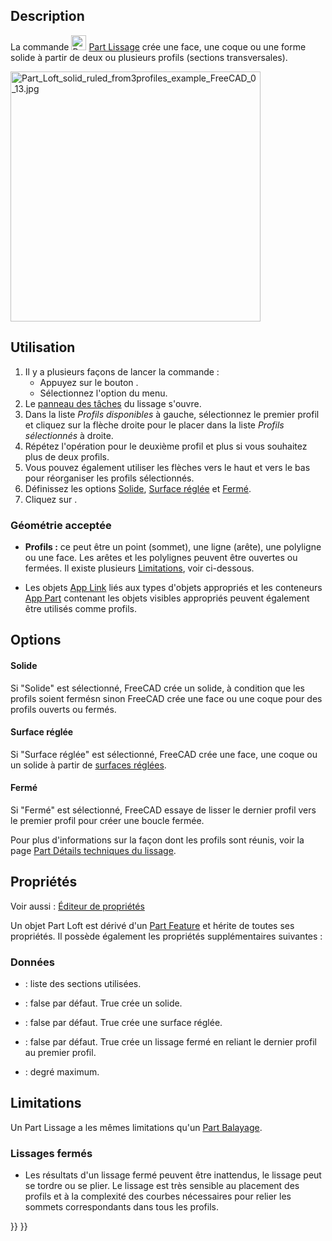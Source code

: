 <languages/>

{{Docnav/fr
|[[Part_RuledSurface/fr|Surface réglée]]
|[[Part_Sweep/fr|Balayage]]
|[[Part_Workbench/fr|Atelier Part]]
|IconL=Part_RuledSurface.svg
|IconR=Part_Sweep.svg
|IconC=Workbench_Part.svg
}}

{{GuiCommand/fr
|Name=Part Loft
|Name/fr=Part Lissage
|MenuLocation=Part → Créer un lissage...
|Workbenches=[[Part_Workbench/fr|Part]]
|Version=0.13
|SeeAlso=[[Part_Sweep/fr|Part Balayage]]
}}

==Description==

La commande [[Image:Part_Loft.svg|24px]] [[Part_Loft/fr|Part Lissage]] crée une face, une coque ou une forme solide à partir de deux ou plusieurs profils (sections transversales).

[[File:Part_Loft_solid_ruled_from3profiles_example_FreeCAD_0_13.jpg|400px]]
{{Caption|Lissage à partir de trois profils, deux [[Part_Circle/fr|Part Cercles]] et une [[Part_Ellipse/fr|Part Ellipse]]. Les paramètres Solid et Ruled sont mis à "True".}}

<span id="Usage"></span>
==Utilisation==

# Il y a plusieurs façons de lancer la commande :
#* Appuyez sur le bouton {{Button|[[Image:Part_Loft.svg|16px]] [[Part_Loft/fr|Créer un lissage...]]}}.
#* Sélectionnez l'option {{MenuCommand|Part → [[Image:Part_Loft.svg|16px]] Créer un lissage...}} du menu.
# Le [[Task_panel/fr|panneau des tâches]] du lissage s'ouvre.
# Dans la liste ''Profils disponibles'' à gauche, sélectionnez le premier profil et cliquez sur la flèche droite pour le placer dans la liste ''Profils sélectionnés'' à droite.
# Répétez l'opération pour le deuxième profil et plus si vous souhaitez plus de deux profils.
# Vous pouvez également utiliser les flèches vers le haut et vers le bas pour réorganiser les profils sélectionnés.
# Définissez les options [[#Données|Solide]], [[#Données|Surface réglée]] et [[#Données|Fermé]].
# Cliquez sur {{Button|OK}}.

<span id="Accepted_geometry"></span>
===Géométrie acceptée===

* '''Profils :''' ce peut être un point (sommet), une ligne (arête), une polyligne ou une face. Les arêtes et les polylignes peuvent être ouvertes ou fermées. Il existe plusieurs [[#Limitations|Limitations]], voir ci-dessous.

* Les objets [[App_Link/fr|App Link]] liés aux types d'objets appropriés et les conteneurs [[App_Part/fr|App Part]] contenant les objets visibles appropriés peuvent également être utilisés comme profils. {{Version/fr|0.20}}

==Options==

<span id="Create_solid"></span>
====Solide====

Si "Solide" est sélectionné, FreeCAD crée un solide, à condition que les profils soient fermésn sinon FreeCAD crée une face ou une coque pour des profils ouverts ou fermés.

<span id="Ruled_surface"></span>
====Surface réglée====

Si "Surface réglée" est sélectionné, FreeCAD crée une face, une coque ou un solide à partir de [https://fr.wikipedia.org/wiki/Surface_r%C3%A9gl%C3%A9e surfaces réglées].

<span id="Closed"></span>
====Fermé====

Si "Fermé" est sélectionné, FreeCAD essaye de lisser le dernier profil vers le premier profil pour créer une boucle fermée.  

Pour plus d'informations sur la façon dont les profils sont réunis, voir la page [[Part_Loft_Technical_Details/fr|Part Détails techniques du lissage]].

<span id="Properties"></span>
==Propriétés==

Voir aussi : [[Property_editor/fr|Éditeur de propriétés]]

Un objet Part Loft est dérivé d'un [[Part_Feature/fr|Part Feature]] et hérite de toutes ses propriétés. Il possède également les propriétés supplémentaires suivantes :

<span id="Data"></span>
===Données===

{{TitleProperty|Loft}}

* {{PropertyData|Sections|LinkList}} : liste des sections utilisées.
* {{PropertyData|Solid|Bool}} : false par défaut. True crée un solide.
* {{PropertyData|Ruled|Bool}} : false par défaut. True crée une surface réglée.
* {{PropertyData|Closed|Bool}} : false par défaut. True crée un lissage fermé en reliant le dernier profil au premier profil.
* {{PropertyData|Max Degree|IntegerConstraint}} : degré maximum.

==Limitations==

Un Part Lissage a les mêmes limitations qu'un [[Part_Sweep/fr#Limitations|Part Balayage]].

<span id="Closed_Lofts"></span>
=== Lissages fermés ===

* Les résultats d'un lissage fermé peuvent être inattendus, le lissage peut se tordre ou se plier. Le lissage est très sensible au placement des profils et à la complexité des courbes nécessaires pour relier les sommets correspondants dans tous les profils.


{{Docnav/fr
|[[Part_RuledSurface/fr|Surface réglée]]
|[[Part_Sweep/fr|Balayage]]
|[[Part_Workbench/fr|Atelier Part]]
|IconL=Part_RuledSurface.svg
|IconR=Part_Sweep.svg
|IconC=Workbench_Part.svg
}}

{{Part Tools navi{{#translation:}}}}
{{Userdocnavi{{#translation:}}}}